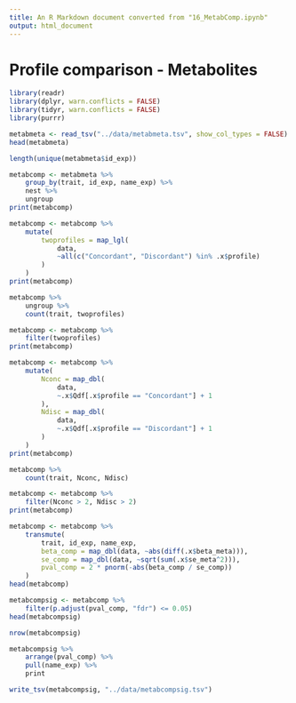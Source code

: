 ```yaml
---
title: An R Markdown document converted from "16_MetabComp.ipynb"
output: html_document
---
```


# Profile comparison - Metabolites

```r
library(readr)
library(dplyr, warn.conflicts = FALSE)
library(tidyr, warn.conflicts = FALSE)
library(purrr)
```

```r
metabmeta <- read_tsv("../data/metabmeta.tsv", show_col_types = FALSE)
head(metabmeta)
```

```r
length(unique(metabmeta$id_exp))
```

```r
metabcomp <- metabmeta %>%
    group_by(trait, id_exp, name_exp) %>%
    nest %>%
    ungroup
print(metabcomp)
```

```r
metabcomp <- metabcomp %>%
    mutate(
        twoprofiles = map_lgl(
            data,
            ~all(c("Concordant", "Discordant") %in% .x$profile)
        )
    )
print(metabcomp)
```

```r
metabcomp %>%
    ungroup %>%
    count(trait, twoprofiles)
```

```r
metabcomp <- metabcomp %>%
    filter(twoprofiles)
print(metabcomp)
```

```r
metabcomp <- metabcomp %>%
    mutate(
        Nconc = map_dbl(
            data,
            ~.x$Qdf[.x$profile == "Concordant"] + 1
        ),
        Ndisc = map_dbl(
            data,
            ~.x$Qdf[.x$profile == "Discordant"] + 1
        )
    )
print(metabcomp)
```

```r
metabcomp %>%
    count(trait, Nconc, Ndisc)
```

```r
metabcomp <- metabcomp %>%
    filter(Nconc > 2, Ndisc > 2)
print(metabcomp)
```

```r
metabcomp <- metabcomp %>%
    transmute(
        trait, id_exp, name_exp,
        beta_comp = map_dbl(data, ~abs(diff(.x$beta_meta))),
        se_comp = map_dbl(data, ~sqrt(sum(.x$se_meta^2))),
        pval_comp = 2 * pnorm(-abs(beta_comp / se_comp))
    )
head(metabcomp)
```

```r
metabcompsig <- metabcomp %>%
    filter(p.adjust(pval_comp, "fdr") <= 0.05)
head(metabcompsig)
```

```r
nrow(metabcompsig)
```

```r
metabcompsig %>%
    arrange(pval_comp) %>%
    pull(name_exp) %>%
    print
```

```r
write_tsv(metabcompsig, "../data/metabcompsig.tsv")
```

